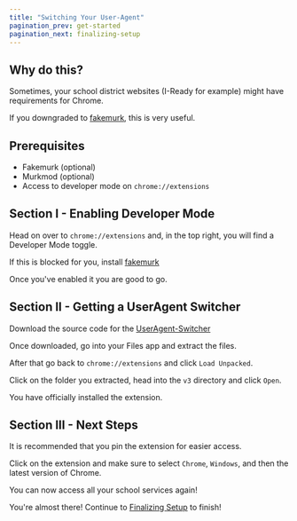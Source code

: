 ```yaml
---
title: "Switching Your User-Agent"
pagination_prev: get-started
pagination_next: finalizing-setup
---
```


## Why do this?
Sometimes, your school district websites (I-Ready for example) might have requirements for Chrome.

If you downgraded to [fakemurk](/fakemurk), this is very useful.

## Prerequisites
- Fakemurk (optional)
- Murkmod (optional)
- Access to developer mode on `chrome://extensions`

## Section I - Enabling Developer Mode
Head on over to `chrome://extensions` and, in the top right, you will find a Developer Mode toggle.

If this is blocked for you, install [fakemurk](/fakemurk)

Once you've enabled it you are good to go.

## Section II - Getting a UserAgent Switcher
Download the source code for the [UserAgent-Switcher](https://github.com/ray-lothian/UserAgent-Switcher/archive/refs/tags/v0.6.2.zip)

Once downloaded, go into your Files app and extract the files. 

After that go back to `chrome://extensions` and click `Load Unpacked`.

Click on the folder you extracted, head into the `v3` directory and click `Open`.

You have officially installed the extension.

## Section III - Next Steps
It is recommended that you pin the extension for easier access.

Click on the extension and make sure to select `Chrome`, `Windows`, and then the latest version of Chrome.

You can now access all your school services again!

You're almost there! Continue to [Finalizing Setup](/finalizing-setup) to finish! 